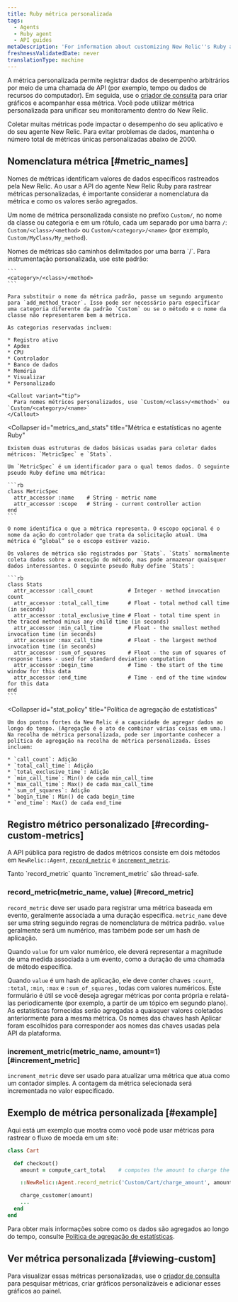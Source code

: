 ```yaml
---
title: Ruby métrica personalizada
tags:
  - Agents
  - Ruby agent
  - API guides
metaDescription: 'For information about customizing New Relic''s Ruby agent API to collect additional metrics, start here.'
freshnessValidatedDate: never
translationType: machine
---
```


A métrica personalizada permite registrar dados de desempenho arbitrários por meio de uma chamada de API (por exemplo, tempo ou dados de recursos do computador). Em seguida, use o [criador de consulta](/docs/query-your-data/explore-query-data/query-builder/introduction-query-builder) para criar gráficos e acompanhar essa métrica. Você pode utilizar métrica personalizada para unificar seu monitoramento dentro do New Relic.

<Callout variant="caution">
  Coletar muitas métricas pode impactar o desempenho do seu aplicativo e do seu agente New Relic. Para evitar problemas de dados, mantenha o número total de métricas únicas personalizadas abaixo de 2000.
</Callout>

## Nomenclatura métrica [#metric_names]

Nomes de métricas identificam valores de dados específicos rastreados pela New Relic. Ao usar a API do agente New Relic Ruby para rastrear métricas personalizadas, é importante considerar a nomenclatura da métrica e como os valores serão agregados.

Um nome de métrica personalizada consiste no prefixo `Custom/`, no nome da classe ou categoria e em um rótulo, cada um separado por uma barra `/`: `Custom/<class>/<method>` ou `Custom/<category>/<name>` (por exemplo, `Custom/MyClass/My_method`).

<CollapserGroup>
  <Collapser
    id="metric_names"
    title="Nomes e caminhos métricos"
  >
    Nomes de métricas são caminhos delimitados por uma barra `/`. Para instrumentação personalizada, use este padrão:

    ```
    <category>/<class>/<method>
    ```

    Para substituir o nome da métrica padrão, passe um segundo argumento para `add_method_tracer`. Isso pode ser necessário para especificar uma categoria diferente da padrão `Custom` ou se o método e o nome da classe não representarem bem a métrica.

    As categorias reservadas incluem:

    * Registro ativo
    * Apdex
    * CPU
    * Controlador
    * Banco de dados
    * Memória
    * Visualizar
    * Personalizado

    <Callout variant="tip">
      Para nomes métricos personalizados, use `Custom/<class>/<method>` ou `Custom/<category>/<name>`
    </Callout>
  </Collapser>

  <Collapser
    id="metrics_and_stats"
    title="Métrica e estatísticas no agente Ruby"
  >
    Existem duas estruturas de dados básicas usadas para coletar dados métricos: `MetricSpec` e `Stats`.

    Um `MetricSpec` é um identificador para o qual temos dados. O seguinte pseudo Ruby define uma métrica:

    ```rb
    class MetricSpec
      attr_accessor :name    # String - metric name
      attr_accessor :scope   # String - current controller action
    end
    ```

    O nome identifica o que a métrica representa. O escopo opcional é o nome da ação do controlador que trata da solicitação atual. Uma métrica é “global” se o escopo estiver vazio.

    Os valores de métrica são registrados por `Stats`. `Stats` normalmente coleta dados sobre a execução do método, mas pode armazenar quaisquer dados interessantes. O seguinte pseudo Ruby define `Stats`:

    ```rb
    class Stats
      attr_accessor :call_count           # Integer - method invocation count
      attr_accessor :total_call_time      # Float - total method call time (in seconds)
      attr_accessor :total_exclusive_time # Float - total time spent in the traced method minus any child time (in seconds)
      attr_accessor :min_call_time        # Float - the smallest method invocation time (in seconds)
      attr_accessor :max_call_time        # Float - the largest method invocation time (in seconds)
      attr_accessor :sum_of_squares       # Float - the sum of squares of response times - used for standard deviation computation
      attr_accessor :begin_time           # Time - the start of the time window for this data
      attr_accessor :end_time             # Time - end of the time window for this data
    end
    ```
  </Collapser>

  <Collapser
    id="stat_policy"
    title="Política de agregação de estatísticas"
  >
    Um dos pontos fortes da New Relic é a capacidade de agregar dados ao longo do tempo. (Agregação é o ato de combinar várias coisas em uma.) Na recolha de métrica personalizada, pode ser importante conhecer a política de agregação na recolha de métrica personalizada. Esses incluem:

    * `call_count`: Adição
    * `total_call_time`: Adição
    * `total_exclusive_time`: Adição
    * `min_call_time`: Min() de cada min_call_time
    * `max_call_time`: Max() de cada max_call_time
    * `sum_of_squares`: Adição
    * `begin_time`: Min() de cada begin_time
    * `end_time`: Max() de cada end_time
  </Collapser>
</CollapserGroup>

## Registro métrico personalizado [#recording-custom-metrics]

A API pública para registro de dados métricos consiste em dois métodos em `NewRelic::Agent`, [`record_metric`](#record_metric) e [`increment_metric`](#increment_metric).

<Callout variant="tip">
  Tanto `record_metric` quanto `increment_metric` são thread-safe.
</Callout>

### record_metric(metric_name, value) [#record_metric]

`record_metric` deve ser usado para registrar uma métrica baseada em evento, geralmente associada a uma duração específica. `metric_name` deve ser uma string seguindo regras de nomenclatura de métrica padrão. `value` geralmente será um numérico, mas também pode ser um hash de aplicação.

Quando `value` for um valor numérico, ele deverá representar a magnitude de uma medida associada a um evento, como a duração de uma chamada de método específica.

Quando `value` é um hash de aplicação, ele deve conter chaves `:count`, `:total`, `:min`, `:max` e `:sum_of_squares` , todas com valores numéricos. Este formulário é útil se você deseja agregar métricas por conta própria e relatá-las periodicamente (por exemplo, a partir de um tópico em segundo plano). As estatísticas fornecidas serão agregadas a quaisquer valores coletados anteriormente para a mesma métrica. Os nomes das chaves hash Aplicar foram escolhidos para corresponder aos nomes das chaves usadas pela API da plataforma.

### increment_metric(metric_name, amount=1) [#increment_metric]

`increment_metric` deve ser usado para atualizar uma métrica que atua como um contador simples. A contagem da métrica selecionada será incrementada no valor especificado.

## Exemplo de métrica personalizada [#example]

Aqui está um exemplo que mostra como você pode usar métricas para rastrear o fluxo de moeda em um site:

```rb
class Cart

  def checkout()
    amount = compute_cart_total    # computes the amount to charge the customer

    ::NewRelic::Agent.record_metric('Custom/Cart/charge_amount', amount)

    charge_customer(amount)
    ...
  end
end
```

Para obter mais informações sobre como os dados são agregados ao longo do tempo, consulte [Política de agregação de estatísticas](/docs/ruby/ruby-custom-metric-naming#stat_policy).

## Ver métrica personalizada [#viewing-custom]

Para visualizar essas métricas personalizadas, use o [criador de consulta](/docs/query-your-data/explore-query-data/query-builder/introduction-query-builder) para pesquisar métricas, criar gráficos personalizáveis e adicionar esses gráficos ao painel.